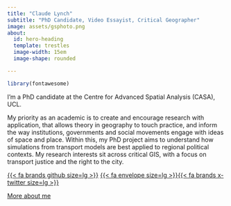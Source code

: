 ```yaml
---
title: "Claude Lynch"
subtitle: "PhD Candidate, Video Essayist, Critical Geographer"
image: assets/gsphoto.png
about:
  id: hero-heading
  template: trestles
  image-width: 15em
  image-shape: rounded

---
```


```r
library(fontawesome)
```

::: {#hero-heading}
I'm a PhD candidate at the Centre for Advanced Spatial Analysis (CASA), UCL.

My priority as an academic is to create and encourage research with application, that allows theory in geography to touch practice, and inform the way institutions, governments and social movements engage with ideas of space and place. Within this, my PhD project aims to understand how simulations from transport models are best applied to regional political contexts. My research interests sit across critical GIS, with a focus on transport justice and the right to the city.  

[{{< fa brands github size=lg >}}](https://github.com/siskiyoucedar) [{{< fa envelope size=lg >}}](mailto:claude.lynch.15@ucl.ac.uk)[{{< fa brands x-twitter size=lg >}}](https://claudelynch.bsky.social)

[More about me](about.qmd){.about-links .subtitle}
:::